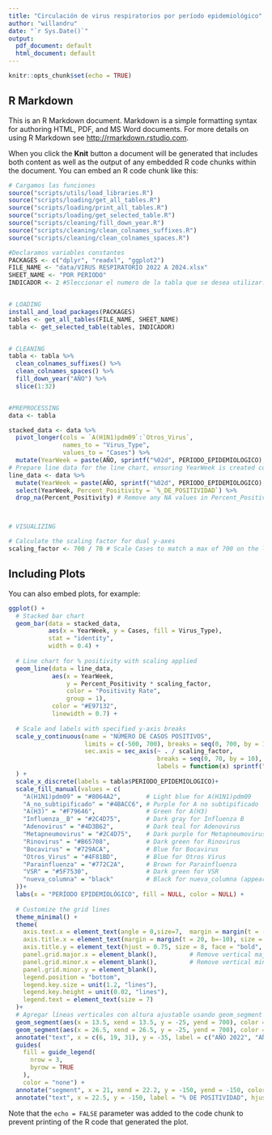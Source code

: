 ```yaml
---
title: "Circulación de virus respiratorios por período epidemiológico"
author: "willandru"
date: "`r Sys.Date()`"
output:
  pdf_document: default
  html_document: default
---
```


```r
knitr::opts_chunk$set(echo = TRUE)
```

## R Markdown

This is an R Markdown document. Markdown is a simple formatting syntax for authoring HTML, PDF, and MS Word documents. For more details on using R Markdown see <http://rmarkdown.rstudio.com>.

When you click the **Knit** button a document will be generated that includes both content as well as the output of any embedded R code chunks within the document. You can embed an R code chunk like this:

```r
# Cargamos las funciones
source("scripts/utils/load_libraries.R")
source("scripts/loading/get_all_tables.R")
source("scripts/loading/print_all_tables.R")
source("scripts/loading/get_selected_table.R")
source("scripts/cleaning/fill_down_year.R")
source("scripts/cleaning/clean_colnames_suffixes.R")
source("scripts/cleaning/clean_colnames_spaces.R")

#Declaramos variables constantes
PACKAGES <- c("dplyr", "readxl", "ggplot2")
FILE_NAME <- "data/VIRUS RESPIRATORIO 2022 A 2024.xlsx"
SHEET_NAME <- "POR PERIODO"
INDICADOR <- 2 #Sleccionar el numero de la tabla que se desea utilizar.


# LOADING
install_and_load_packages(PACKAGES)
tables <- get_all_tables(FILE_NAME, SHEET_NAME)
tabla <- get_selected_table(tables, INDICADOR)


# CLEANING
tabla <- tabla %>%
  clean_colnames_suffixes() %>%
  clean_colnames_spaces() %>%
  fill_down_year("AÑO") %>% 
  slice(1:32)


#PREPROCESSING
data <- tabla 

stacked_data <- data %>%
  pivot_longer(cols = `A(H1N1)pdm09`:`Otros_Virus`, 
               names_to = "Virus_Type", 
               values_to = "Cases") %>%
  mutate(YearWeek = paste(AÑO, sprintf("%02d", PERIODO_EPIDEMIOLOGICO), sep = "-"))
# Prepare line data for the line chart, ensuring YearWeek is created consistently
line_data <- data %>%
  mutate(YearWeek = paste(AÑO, sprintf("%02d", PERIODO_EPIDEMIOLOGICO), sep = "-")) %>%
  select(YearWeek, Percent_Positivity = `%_DE_POSITIVIDAD`) %>%
  drop_na(Percent_Positivity) # Remove any NA values in Percent_Positivity



# VISUALIZING

# Calculate the scaling factor for dual y-axes
scaling_factor <- 700 / 70 # Scale Cases to match a max of 700 on the left and 70% on the right

```


## Including Plots

You can also embed plots, for example:

```r
ggplot() +
  # Stacked bar chart
  geom_bar(data = stacked_data, 
           aes(x = YearWeek, y = Cases, fill = Virus_Type), 
           stat = "identity",
           width = 0.4) +
  
  # Line chart for % positivity with scaling applied
  geom_line(data = line_data, 
            aes(x = YearWeek, 
                y = Percent_Positivity * scaling_factor, 
                color = "Positivity Rate", 
                group = 1),
            color = "#E97132",
            linewidth = 0.7) +
  
  # Scale and labels with specified y-axis breaks
  scale_y_continuous(name = "NÚMERO DE CASOS POSITIVOS",
                     limits = c(-500, 700), breaks = seq(0, 700, by = 100),
                     sec.axis = sec_axis(~ . / scaling_factor, 
                                         breaks = seq(0, 70, by = 10), 
                                         labels = function(x) sprintf("%.1f", x))
  ) +
  scale_x_discrete(labels = tabla$PERIODO_EPIDEMIOLOGICO)+
  scale_fill_manual(values = c(
    "A(H1N1)pdm09" = "#8064A2",       # Light blue for A(H1N1)pdm09
    "A_no_subtipificado" = "#4BACC6", # Purple for A no subtipificado
    "A(H3)" = "#F79646",              # Green for A(H3)
    "Influenza__B" = "#2C4D75",       # Dark gray for Influenza B
    "Adenovirus" = "#4D3B62",         # Dark teal for Adenovirus
    "Metapneumovirus" = "#2C4D75",    # Dark purple for Metapneumovirus
    "Rinovirus" = "#B65708",          # Dark green for Rinovirus
    "Bocavirus" = "#729ACA",          # Blue for Bocavirus
    "Otros_Virus" = "#4F81BD",        # Blue for Otros Virus
    "Parainfluenza" = "#772C2A",      # Brown for Parainfluenza
    "VSR" = "#5F7530",                # Dark green for VSR
    "nueva_columna" = "black"         # Black for nueva_columna (appears as line in legend)
  ))+
  labs(x = "PERÍODO EPIDEMIOLÓGICO", fill = NULL, color = NULL) +
  
  # Customize the grid lines
  theme_minimal() +
  theme(
    axis.text.x = element_text(angle = 0,size=7,  margin = margin(t = -255, b=-5)),
    axis.title.x = element_text(margin = margin(t = 20, b=-10), size = 8, face = "bold", color = "#595959"),
    axis.title.y = element_text(hjust = 0.75, size = 8, face = "bold", color = "#595959"),
    panel.grid.major.x = element_blank(),         # Remove vertical major grid lines
    panel.grid.minor.x = element_blank(),         # Remove vertical minor grid lines
    panel.grid.minor.y = element_blank(),
    legend.position = "bottom",
    legend.key.size = unit(1.2, "lines"),
    legend.key.height = unit(0.02, "lines"),
    legend.text = element_text(size = 7)
  )+
  # Agregar líneas verticales con altura ajustable usando geom_segment
  geom_segment(aes(x = 13.5, xend = 13.5, y = -25, yend = 700), color = "black", linewidth = 0.65) +
  geom_segment(aes(x = 26.5, xend = 26.5, y = -25, yend = 700), color = "black", linewidth = 0.65) +
  annotate("text", x = c(6, 19, 31), y = -35, label = c("AÑO 2022", "AÑO 2023", "AÑO 2024"), size = 2.4, fontface = "bold") +
  guides(
    fill = guide_legend(
      nrow = 3,
      byrow = TRUE
    ),
    color = "none") + 
  annotate("segment", x = 21, xend = 22.2, y = -150, yend = -150, color = "#E97132", linewidth = 0.7) +
  annotate("text", x = 22.5, y = -150, label = "% DE POSITIVIDAD", hjust = 0, color = "black", size= 2) 


```

Note that the `echo = FALSE` parameter was added to the code chunk to prevent printing of the R code that generated the plot.
